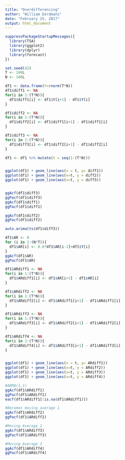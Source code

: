 ```yaml
---
title: "Overdifferencing"
author: "William Eerdmans"
date: "February 25, 2017"
output: html_document
---
```


```r

suppressPackageStartupMessages({
  library(TSA)
  library(ggplot2)
  library(dplyr)
  library(forecast)
})
```


```r
set.seed(42)
T <- 100L
N <- 100L

df1 <- data.frame(Y=rnorm(T*N))
df1$diff1 <- NA
for(i in 1:(T*N)){
  df1$diff1[i] <- df1$Y[i+1] - df1$Y[i]
}

df1$diff2 <- NA
for(i in 1:(T*N)){
  df1$diff2[i] <- df1$diff1[i+1] - df1$diff1[i]
}

df1$diff3 <- NA
for(i in 1:(T*N)){
  df1$diff3[i] <- df1$diff2[i+1] - df1$diff2[i]
}

df1 <- df1 %>% mutate(t = seq(1:(T*N)))


ggplot(df1) + geom_line(aes(x = t, y= diff1))
ggplot(df1) + geom_line(aes(x=t, y = diff2))
ggplot(df1) + geom_line(aes(x=t, y = diff3))


ggAcf(df1$diff3)
ggPacf(df1$diff3)
ggAcf(df1$diff1)
ggPacf(df1$diff1)

ggAcf(df1$diff2)
ggPacf(df1$diff2)

auto.arima(ts(df1$diff3))

```

```r
df1$AR <- 0
for (i in 2:(N*T)){
  df1$AR[i] <- 0.8*df1$AR[i-1]+df1$Y[i]
}
ggAcf(df1$AR)
ggPacf(df1$AR)

df1$ARdiff1 <- NA
for(i in 1:(T*N)){
  df1$ARdiff1[i] <- df1$AR[i+1] - df1$AR[i]
}

df1$ARdiff2 <- NA
for(i in 1:(T*N)){
  df1$ARdiff2[i] <- df1$ARdiff1[i+1] - df1$ARdiff1[i]
}

df1$ARdiff3 <- NA
for(i in 1:(T*N)){
  df1$ARdiff3[i] <- df1$ARdiff2[i+1] - df1$ARdiff2[i]
}

df1$ARdiff4 <- NA
for(i in 1:(T*N)){
  df1$ARdiff4[i] <- df1$ARdiff3[i+1] - df1$ARdiff3[i]
}


ggplot(df1) + geom_line(aes(x = t, y= ARdiff1))
ggplot(df1) + geom_line(aes(x=t, y = ARdiff2))
ggplot(df1) + geom_line(aes(x=t, y = ARdiff3))
ggplot(df1) + geom_line(aes(x=t, y = ARdiff4))

#ARMA(1,1)
ggAcf(df1$ARdiff1)
ggPacf(df1$ARdiff1)
eacf(df1$ARdiff1[!is.na(df1$ARdiff1)])

#Becomes moving average 1
ggAcf(df1$ARdiff2)
ggPacf(df1$ARdiff2)

#Moving Average 2
ggAcf(df1$ARdiff3)
ggPacf(df1$ARdiff3)

#Moving Average 3
ggAcf(df1$ARdiff4)
ggPacf(df1$ARdiff4)
```


